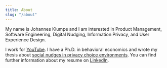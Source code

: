 ---
title: About
slug: "/about"
---
My name is Johannes Klumpe and I am interested in Product Management, Software Engineering, Digital Nudging, Information Privacy, and User Experience Design. 

I work for [YouTube](http://YouTube.com/). I have a Ph.D. in behavioral economics and wrote my thesis about [social nudges in privacy choice environments](https://tuprints.ulb.tu-darmstadt.de/12843/). You can find further information about my resume on [LinkedIn](https://linkedin.com/in/klumpe/). 

<br/>
<br/>

<Title text="Other places" /> 

- [Twitter](https://twitter.com/kjhnns)
- [Github](https://github.com/kjhnns)
- [LinkedIn](https://linkedin.com/in/klumpe/)
